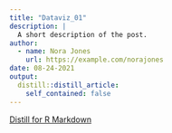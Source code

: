 ```yaml
---
title: "Dataviz_01"
description: |
  A short description of the post.
author:
  - name: Nora Jones
    url: https://example.com/norajones
date: 08-24-2021
output:
  distill::distill_article:
    self_contained: false
---
```



[Distill for R Markdown](2021-08-23-aula-visualizao-de-dados/index.html)



